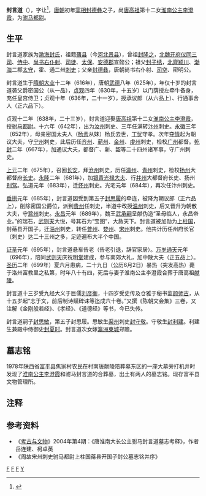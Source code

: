 '''封言道'''（{{bd|616年||699年|6月2日|catIdx=F封}}），字让<ref>{{or|应是名封让，字言道，与父一样[[以字行|以字行]]，隋末唐初很多人都是如此，如[[房玄龄|房玄龄]]字乔，[[秦怀道|秦怀道]]字理，[[李千里|成王千里]]字仁。}}</ref>，[[唐朝|唐朝]]初年[[宰相|宰相]][[封德彝|封德彝]]之子，尚[[唐高祖|唐高祖]]第十二女[[李澄霞|淮南公主李澄霞]]，为[[驸马都尉|驸马都尉]]。

== 生平 ==
封言道家族为[[渤海封氏|渤海封氏]]，祖籍[[蓨县|蓨县]]（今[[河北|河北]][[景县|景县]]），曾祖[[封隆之|封隆之]]，[[北魏|北魏]][[开府仪同三司|开府仪同三司]]、[[侍中|侍中]]、[[尚书右仆射|尚书右仆射]]、[[司徒|司徒]]、[[太保|太保]]、[[安德郡|安德郡]]宣懿公；祖父[[封子绣|封子绣]]，[[北齊|北齊]][[颍川|颍川]]、[[渤海|渤海]]二郡[[太守|太守]]，霍、通二州[[刺史|刺史]]；父亲[[封德彝|封德彝]]，唐朝尚书右仆射、[[司空|司空]]、密明公。

封言道生于[[隋朝|隋朝]][[大业_(年号)|大业]]十二年（616年），唐朝[[武德|武德]]八年（625年），年仅十岁的封言道袭父爵密国公（从一品），[[貞觀_(唐朝)|贞观]]四年（630年，十五岁）以门荫授左牵牛备身，充任皇宫侍卫；贞观十年（636年，二十一岁），授承议郎（从六品上）、行通事舍人（正六品下）。

贞观十二年（638年，二十三岁），封言道迎娶[[唐高祖|唐高祖]]第十二女[[李澄霞|淮南公主李澄霞]]，授[[驸马都尉|驸马都尉]]。十六年（642年），出为[[汝州|汝州]]刺史、三年任满转[[汴州|汴州]]刺史。[[永徽|永徽]]三年（652年），母亲密国太夫人（[[杨素|杨素]]从妹）杨氏去世，[[丁忧|丁忧]]守孝。次年[[夺情|夺情]]起为朝议大夫，守[[宁州|宁州]]刺史，此后历任[[齐州_(北魏)|齐州]]、[[蕲州|蕲州]]、[[金州|金州]]、[[虔州|虔州]]刺史，检校[[广州|广州]]都督。[[乾封|乾封]]二年（667年），加通议大夫，都督广、新、韶等二十四州诸军事，守广州刺史。

[[上元_(唐高宗)|上元]]二年（675年），召回[[长安|长安]]，拜[[沧州_(古代)|沧州]]刺史，历任[[瀛州|瀛州]]、[[青州|青州]]刺史，检校[[扬州|扬州]]大都督府[[长史|长史]]。[[永隆_(唐朝)|永隆]]二年（681年），加[[银青光禄大夫|银青光禄大夫]]、行[[并州|并州]]大都督府长史、扬州[[别驾|别驾]]。弘道元年（683年），迁[[怀州|怀州]]刺史。光宅元年（684年），再次任汴州刺史。

[[垂拱|垂拱]]元年（685年），封言道因受到第五子[[封思履|封思履]]的牵连，被降为朝议郎（正六品上），削除密国公爵位，派到[[贵州|贵州]]任刺史，半道中改授[[温州|温州]]刺史，后又晋升为朝散大夫，守[[滁州_(古代)|滁州]]刺史。[[永昌_(唐朝)|永昌]]元年（689年），魏王[[武承嗣|武承嗣]]呈献伪造“圣母临人，永昌帝业。”的瑞石，[[武则天|武则天]]大悦，号其石为“宝图”，大赦天下。封言道被加勋为[[上柱国|上柱国]]，封蓨县开国子，迁[[淄州|淄州]]刺史，转任[[普州|普州]]、[[婺州|婺州]]、[[宋州|宋州]]刺史。他共计历任州府长官（刺史）达二十三州之多，足迹遍布大半个中国。

[[证圣|证圣]]元年（695年），封言道悬车告老（告老引退，辞官家居）。[[万岁通天|万岁通天]]元年（696年），陪同[[武则天|武则天]]庆祝[[明堂|明堂]]建成，参与南郊大礼，加中散大夫（正五品上）。[[圣历|圣历]]二年（699年）夏六月患病，二十九日（公历6月2日）暴热（突发高热）薨于洛州富教里之私第，时年八十有四，死后与妻子淮南公主李澄霞合葬于唐高祖[[唐献陵|献陵]]。

封言道十三岁受九经大义于巨儒[[刘彦衡|刘彦衡]]，十四岁受史传及仓雅于秘书监[[颜师古|颜师古]]，从十五岁起“志于文，前后制诗赋碑诔等迄成六十卷。”又撰《陈朝文会集》三卷，又注解《金刚般若经》、《孝经》、《道德经》等书，今已失传。

封言道嗣子[[封思敏|封思敏]]，第五子封思履。思敏生[[渠州|渠州]]刺史[[封守敬|封守敬]]。守敬生[[封利建|封利建]]。利建生兼殿中侍御史[[封夏时|封夏时]]。封言道次女嫁[[瀛洲|瀛洲]][[束城|束城]]郑赡。

== 墓志铭 ==
1978年陕西省[[富平县|富平县]]焦家村农民在村南唐献陵陪葬墓东区的一座大墓旁打机井时发现了[[李澄霞|淮南公主李澄霞]]和驸马封言道的合葬墓，出土有两人的墓志铭。现存富平县文物管理所。

== 注释 ==

<references/>

== 参考资料 ==
*《[[考古与文物|考古与文物]]》2004年第4期：《唐淮南大长公主驸马封言道墓志考释》，作者岳连建、柯卓英
*《周故宋州刺史驸马都尉上柱国蓨县开国子封公墓志铭并序》

[[Category:唐朝官员|F]]
[[Category:唐朝驸马|F]]
[[Category:唐朝國公|F]]
[[Category:渤海封氏|Y]]